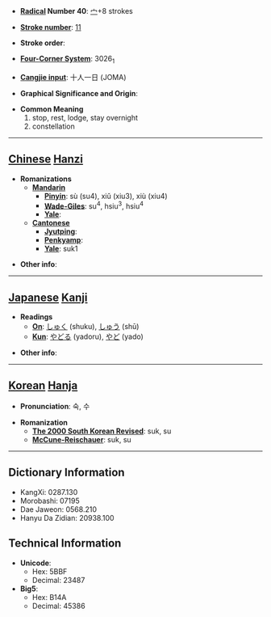 * '''[[Wiktionary:Chinese radical index| Radical]] Number 40''': [[Wiktionary:Chinese radical index 宀|宀]]+8 strokes

* '''[[Wiktionary:Chinese total strokes index|Stroke number]]''': [[Wiktionary:Chinese total strokes index 11|11]]

* '''Stroke order''': 

* '''[[Wiktionary:Chinese four corner index|Four-Corner System]]''': 3026<sub>1</sub>

* '''[[Wiktionary:Chinese Cangjie index|Cangjie input]]''': 十人一日 (JOMA)

* '''Graphical Significance and Origin''': 

* '''Common Meaning'''
*#stop, rest, lodge, stay overnight
*# constellation


----

== [[Chinese]] [[Hanzi]] ==

* '''Romanizations'''
** '''[[Mandarin]]'''
*** '''[[Pinyin]]''': sù (su4), xiǔ (xiu3), xiù (xiu4)
*** '''[[Wade-Giles]]''': su<sup>4</sup>, hsiu<sup>3</sup>, hsiu<sup>4</sup>
*** '''[[Yale]]''': 
** '''[[Cantonese]]'''
*** '''[[Jyutping]]''':
*** '''[[Penkyamp]]''': 
*** '''[[Yale]]''': suk1

* '''Other info''': 

----

== [[Japanese]] [[Kanji]] ==

* '''Readings'''
** '''[[On]]''': [[しゅく]] (shuku), [[しゅう]] (shū)
** '''[[Kun]]''': [[やどる]] (yadoru), [[やど]] (yado)

* '''Other info''':  

----

== [[Korean]] [[Hanja]] ==

* '''Pronunciation''': 숙, 수

* '''Romanization'''
** '''[[The 2000 South Korean Revised Romanization|The 2000 South Korean Revised]]''': suk, su
** '''[[McCune-Reischauer]]''': suk, su

----

== Dictionary Information ==

* KangXi: 0287.130
* Morobashi: 07195
* Dae Jaweon: 0568.210
* Hanyu Da Zidian: 20938.100

== Technical Information ==

* '''Unicode''':
** Hex: 5BBF
** Decimal: 23487
* '''Big5''':
** Hex: B14A
** Decimal: 45386